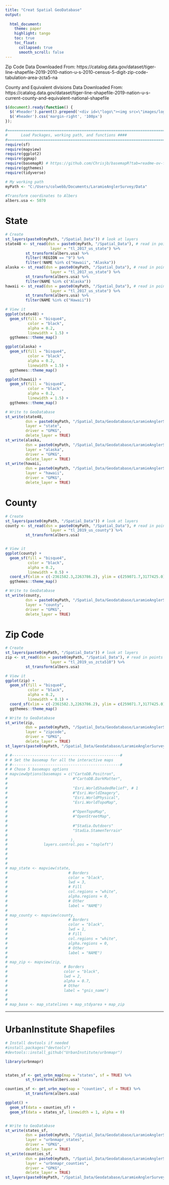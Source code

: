```yaml
---
title: "Creat Spatial GeoDatabase"
output:
  
  html_document:
    theme: paper
    highlight: tango
    toc: true
    toc_float:
      collapsed: true
      smooth_scroll: false
---
```



Zip Code Data Downloaded From: https://catalog.data.gov/dataset/tiger-line-shapefile-2019-2010-nation-u-s-2010-census-5-digit-zip-code-tabulation-area-zcta5-na

County and Equivalent divisions Data Downloaded From: https://catalog.data.gov/dataset/tiger-line-shapefile-2019-nation-u-s-current-county-and-equivalent-national-shapefile


```js
$(document).ready(function() {
  $('#header').parent().prepend('<div id=\"logo\"><img src=\"images/logo.jpg\" style=\"position:absolute; top:0; right:0; padding:0px; height:160px\"></div>');
  $('#header').css('margin-right', '100px')
});
```

```{=html}
<style type="text/css">
div.main-container {
  max-width: 1800px;
  margin-left: auto;
  margin-right: auto;
}
</style>
```




```r
#==============================================================================#
#      Load Packages, working path, and functions ####
#==============================================================================#
require(sf)
require(mapview)
require(ggplot2)
require(ggmap)
require(basemapR) # https://github.com/Chrisjb/basemapR?tab=readme-ov-file
require(ggthemes)
require(tidyverse)

# My working path
myPath <- "C:/Users/colwebb/Documents/LaramieAnglerSurvey/Data"  
 
#Transform coordinates to Albers 
albers.usa <- 5070

```




# State

```r
# Create
st_layers(paste0(myPath, "/Spatial_Data")) # look at layers
state48 <- st_read(dsn = paste0(myPath, "/Spatial_Data"), # read in points
                    layer = "tl_2017_us_state") %>% 
         st_transform(albers.usa) %>% 
         filter(!REGION == "9") %>% 
         filter(!NAME %in% c("Hawaii", "Alaska"))
alaska <- st_read(dsn = paste0(myPath, "/Spatial_Data"), # read in points
                    layer = "tl_2017_us_state") %>% 
         st_transform(albers.usa) %>% 
         filter(NAME %in% c("Alaska"))
hawaii <- st_read(dsn = paste0(myPath, "/Spatial_Data"), # read in points
                    layer = "tl_2017_us_state") %>% 
         st_transform(albers.usa) %>% 
         filter(NAME %in% c("Hawaii"))

# View it
ggplot(state48) +
  geom_sf(fill = "bisque4",
          color = "black",
          alpha = 0.2,
          linewidth = 1.5) +
  ggthemes::theme_map()

ggplot(alaska) +
  geom_sf(fill = "bisque4",
          color = "black",
          alpha = 0.2,
          linewidth = 1.5) +
  ggthemes::theme_map()

ggplot(hawaii) +
  geom_sf(fill = "bisque4",
          color = "black",
          alpha = 0.2,
          linewidth = 1.5) +
  ggthemes::theme_map()

# Write to GeoDatabase
st_write(state48, 
         dsn = paste0(myPath, "/Spatial_Data/Geodatabase/LaramieAnglerSurvey2023.gpkg"), 
         layer = "state",  
         driver = "GPKG",     
         delete_layer = TRUE) 
st_write(alaska, 
         dsn = paste0(myPath, "/Spatial_Data/Geodatabase/LaramieAnglerSurvey2023.gpkg"), 
         layer = "alaska",  
         driver = "GPKG",     
         delete_layer = TRUE) 
st_write(hawaii, 
         dsn = paste0(myPath, "/Spatial_Data/Geodatabase/LaramieAnglerSurvey2023.gpkg"), 
         layer = "hawaii",  
         driver = "GPKG",     
         delete_layer = TRUE) 
```





# County
```r
# Create
st_layers(paste0(myPath, "/Spatial_Data")) # look at layers
county <- st_read(dsn = paste0(myPath, "/Spatial_Data"), # read in points
                    layer = "tl_2019_us_county") %>% 
         st_transform(albers.usa) 


# View it
ggplot(county) +
  geom_sf(fill = "bisque4",
          color = "black",
          alpha = 0.2,
          linewidth = 0.5) +
  coord_sf(xlim = c(-2361582.3,2263786.2), ylim = c(259071.7,3177425.0), expand = FALSE) +
  ggthemes::theme_map()

# Write to GeoDatabase
st_write(county, 
         dsn = paste0(myPath, "/Spatial_Data/Geodatabase/LaramieAnglerSurvey2023.gpkg"), 
         layer = "county",  
         driver = "GPKG",     
         delete_layer = TRUE) 
```






# Zip Code
```r
# Create
st_layers(paste0(myPath, "/Spatial_Data")) # look at layers
zip <- st_read(dsn = paste0(myPath, "/Spatial_Data"), # read in points
                    layer = "tl_2019_us_zcta510") %>% 
         st_transform(albers.usa)

# View it
ggplot(zip) +
  geom_sf(fill = "bisque4",
          color = "black",
          alpha = 0.2,
          linewidth = 0.1) +
  coord_sf(xlim = c(-2361582.3,2263786.2), ylim = c(259071.7,3177425.0), expand = FALSE) +
  ggthemes::theme_map()

# Write to GeoDatabase
st_write(zip, 
         dsn = paste0(myPath, "/Spatial_Data/Geodatabase/LaramieAnglerSurvey2023.gpkg"), 
         layer = "zipcode",  
         driver = "GPKG",     
         delete_layer = TRUE) 
st_layers(paste0(myPath, "/Spatial_Data/Geodatabase/LaramieAnglerSurvey2023.gpkg")) # look at layers
```






```r
# #------------------------------------------------#
# # Set the basemap for all the interactive maps 
# #------------------------------------------------#
# # Chose 5 basemaps options
# mapviewOptions(basemaps = c("CartoDB.Positron",
#                             #"CartoDB.DarkMatter",
#   
#                             "Esri.WorldShadedRelief", # 1
#                             #"Esri.WorldImagery",
#                             "Esri.WorldPhysical",
#                             "Esri.WorldTopoMap",
#   
#                             #"OpenTopoMap",
#                             #"OpenStreetMap",
#                             
#                             #"Stadia.Outdoors"
#                             "Stadia.StamenTerrain"
#                             
#                            ),
#                layers.control.pos = "topleft")
# 
# 
# 
# 
# map_state <- mapview(state,
#                           # Borders
#                           color = "black",
#                           lwd = 3,
#                           # Fill
#                           col.regions = "white",
#                           alpha.regions = 0,
#                           # Other
#                           label = "NAME") 
# 
# map_county <- mapview(county,
#                           # Borders
#                           color = "black",
#                           lwd = 1,
#                           # Fill
#                           col.regions = "white",
#                           alpha.regions = 0,
#                           # Other
#                           label = "NAME") 
# 
# map_zip <- mapview(zip,
#                         # Borders
#                         color = "black",
#                         lwd = 2,
#                         alpha = 0.7,
#                         # Other
#                         label = "gnis_name") 
# 
# 
# map_base <- map_statelines + map_stdyarea + map_zip
```


-------------------------------------------------------------------------------------------------------------------

# UrbanInstitute Shapefiles

```r
# Install devtools if needed
#install.packages("devtools")
#devtools::install_github("UrbanInstitute/urbnmapr")

library(urbnmapr)


states_sf <- get_urbn_map(map = "states", sf = TRUE) %>% 
         st_transform(albers.usa)

counties_sf <- get_urbn_map(map = "counties", sf = TRUE) %>% 
         st_transform(albers.usa)

ggplot() +
  geom_sf(data = counties_sf) +
  geom_sf(data = states_sf, linewidth = 1, alpha = 0)


# Write to GeoDatabase
st_write(states_sf, 
         dsn = paste0(myPath, "/Spatial_Data/Geodatabase/LaramieAnglerSurvey2023.gpkg"), 
         layer = "urbnmapr_states",  
         driver = "GPKG",     
         delete_layer = TRUE) 
st_write(counties_sf, 
         dsn = paste0(myPath, "/Spatial_Data/Geodatabase/LaramieAnglerSurvey2023.gpkg"), 
         layer = "urbnmapr_counties",  
         driver = "GPKG",     
         delete_layer = TRUE) 
st_layers(paste0(myPath, "/Spatial_Data/Geodatabase/LaramieAnglerSurvey2023.gpkg")) # look at layers
```
























